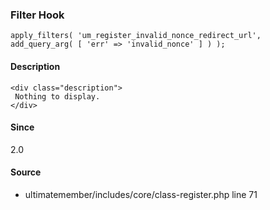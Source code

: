 
<UMBreadCrumb type="filter"/>

### Filter Hook    
    
```
apply_filters( 'um_register_invalid_nonce_redirect_url', add_query_arg( [ 'err' => 'invalid_nonce' ] ) );
```

#### Description
    <div class="description">
     Nothing to display.
    </div>

#### Since
<div class="description">
2.0
</div>

#### Source
  - <Link href="https://github.com/ultimatemember/ultimatemember/tree/2.5.0/includes/core/class-register.php#L71">ultimatemember/includes/core/class-register.php</Link> <Link href="https://github.com/ultimatemember/ultimatemember/tree/2.5.0/includes/core/class-register.php#L71">line 71</Link>

